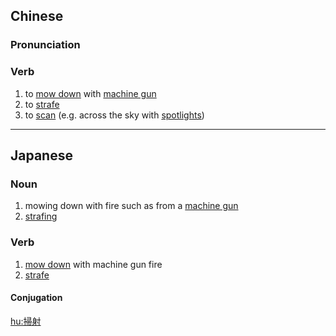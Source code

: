 {{also|扫射}}
==Chinese==
{{zh-forms|s=扫射}}

===Pronunciation===
{{zh-pron
|m=sǎoshè
|c=sou3 se6
|mn=sàu-siā
|cat=v
}}

===Verb===
{{zh-verb}}

# to [[mow down]] with [[machine gun]]
# to [[strafe]]
# to [[scan]] (e.g. across the sky with [[spotlight]]s)

----

==Japanese==
{{ja-kanjitab|そう|しゃ|yomi=on}}

===Noun===
{{ja-noun|そうしゃ}}

# mowing down with fire such as from a [[machine gun]]
# [[strafing]]

===Verb===
{{ja-verb-suru|tr=trans|そうしゃ}}

# [[mow down]] with machine gun fire
# [[strafe]]

====Conjugation====
{{ja-suru|そうしゃ}}

[[hu:掃射]]